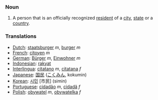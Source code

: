 === Noun ===
#A person that is an officially recognized [[resident]] of a [[city]], [[state]] or a [[country]].

=== Translations ===
*[[Dutch]]: [[staatsburger]] ''m'', [[burger]] ''m''
*[[French]]: [[citoyen]] ''m''
*[[German]]: [[Bürger]] ''m'', [[Einwohner]] ''m''
*[[Indonesian]]: [[rakyat]]
*[[Interlingua]]: [[citatano]] ''m'', [[citatana]] ''f''
*[[Japanese]]: [[国民]] ([[こくみん]], kokumin)
*[[Korean]]: [[시민]] [市民] (simin)
*[[Portuguese]]: [[cidadão]] ''m'', [[cidadã]] ''f''
*[[Polish]]: [[obywatel]] ''m'', [[obywatelka]] ''f''